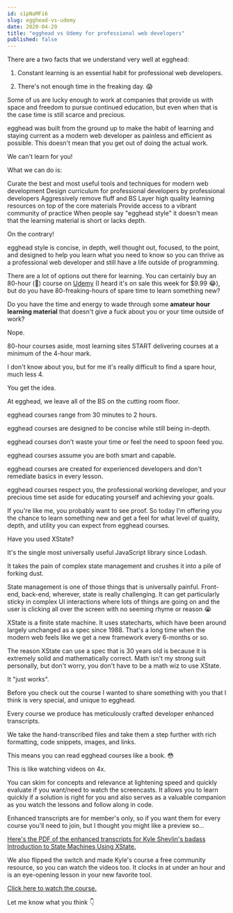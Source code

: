 ```yaml
---
id: s1pNaMFi6
slug: egghead-vs-udemy
date: 2020-04-29
title: "egghead vs Udemy for professional web developers"
published: false
---
```

There are a two facts that we understand very well at egghead:

1. Constant learning is an essential habit for professional web developers.

2. There's not enough time in the freaking day. 😱

Some of us are lucky enough to work at companies that provide us with space and freedom to pursue continued education, but even when that is the case time is still scarce and precious.

egghead was built from the ground up to make the habit of learning and staying current as a modern web developer as painless and efficient as possible. This doesn't mean that you get out of doing the actual work.

We can't learn for you!

What we can do is:

Curate the best and most useful tools and techniques for modern web development
Design curriculum for professional developers by professional developers
Aggressively remove fluff and BS
Layer high quality learning resources on top of the core materials
Provide access to a vibrant community of practice
When people say "egghead style" it doesn't mean that the learning material is short or lacks depth.

On the contrary!

egghead style is concise, in depth, well thought out, focused, to the point, and designed to help you learn what you need to know so you can thrive as a professional web developer and still have a life outside of programming.

There are a lot of options out there for learning. You can certainly buy an 80-hour (🥴) course on [Udemy](https://medium.com/@robconery/how-udemy-is-profiting-from-piracy-5638b929ffca) (I heard it's on sale this week for $9.99 😂), but do you have 80-freaking-hours of spare time to learn something new?

Do you have the time and energy to wade through some **amateur hour learning material** that doesn't give a fuck about you or your time outside of work?

Nope.

80-hour courses aside, most learning sites START delivering courses at a minimum of the 4-hour mark.

I don't know about you, but for me it's really difficult to find a spare hour, much less 4.

You get the idea.

At egghead, we leave all of the BS on the cutting room floor.

egghead courses range from 30 minutes to 2 hours.

egghead courses are designed to be concise while still being in-depth.

egghead courses don't waste your time or feel the need to spoon feed you.

egghead courses assume you are both smart and capable.

egghead courses are created for experienced developers and don't remediate basics in every lesson.

egghead courses respect you, the professional working developer, and your precious time set aside for educating yourself and achieving your goals.

If you're like me, you probably want to see proof. So today I'm offering you the chance to learn something new and get a feel for what level of quality, depth, and utility you can expect from egghead courses.

Have you used XState?

It's the single most universally useful JavaScript library since Lodash.

It takes the pain of complex state management and crushes it into a pile of forking dust.

State management is one of those things that is universally painful. Front-end, back-end, wherever, state is really challenging. It can get particularly sticky in complex UI interactions where lots of things are going on and the user is clicking all over the screen with no seeming rhyme or reason 😭

XState is a finite state machine. It uses statecharts, which have been around largely unchanged as a spec since 1988. That's a long time when the modern web feels like we get a new framework every 6-months or so.

The reason XState can use a spec that is 30 years old is because it is extremely solid and mathematically correct. Math isn't my strong suit personally, but don't worry, you don't have to be a math wiz to use XState.

It "just works".

Before you check out the course I wanted to share something with you that I think is very special, and unique to egghead.

Every course we produce has meticulously crafted developer enhanced transcripts.

We take the hand-transcribed files and take them a step further with rich formatting, code snippets, images, and links.

This means you can read egghead courses like a book. 😳

This is like watching videos on 4x.

You can skim for concepts and relevance at lightening speed and quickly evaluate if you want/need to watch the screencasts. It allows you to learn quickly if a solution is right for you and also serves as a valuable companion as you watch the lessons and follow along in code.

Enhanced transcripts are for member's only, so if you want them for every course you'll need to join, but I thought you might like a preview so...

[Here's the PDF of the enhanced transcripts for Kyle Shevlin's badass Introduction to State Machines Using XState.](https://res.cloudinary.com/dg3gyk0gu/image/upload/v1588177683/enhanced-transcripts/Introduction_to_State_Machines_Using_XState.pdf)

We also flipped the switch and made Kyle's course a free community resource, so you can watch the videos too. It clocks in at under an hour and is an eye-opening lesson in your new favorite tool.

[Click here to watch the course.](https://egghead.io/courses/introduction-to-state-machines-using-xstate)

Let me know what you think 👇